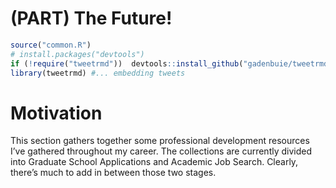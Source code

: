 # (PART) The Future! {-}

```r
source("common.R")
# install.packages("devtools")
if (!require("tweetrmd"))  devtools::install_github("gadenbuie/tweetrmd")
library(tweetrmd) #... embedding tweets
```


# Motivation

This section gathers together some professional development resources I've gathered throughout my career. The collections are currently divided into Graduate School Applications and Academic Job Search. Clearly, there's much to add in between those two stages. 
